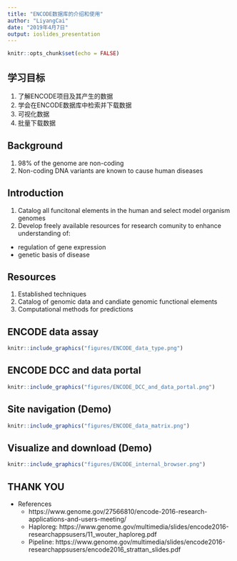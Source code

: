 ```yaml
---
title: "ENCODE数据库的介绍和使用"
author: "LiyangCai"
date: "2019年4月7日"
output: ioslides_presentation
---
```


```r
knitr::opts_chunk$set(echo = FALSE)
```

## 学习目标
1. 了解ENCODE项目及其产生的数据
2. 学会在ENCODE数据库中检索并下载数据
3. 可视化数据
4. 批量下载数据

## Background
1. 98% of the genome are non-coding
2. Non-coding DNA variants are known to cause human diseases

## Introduction
1. Catalog all funcitonal elements in the human and select model organism genomes
2. Develop freely available resources for research comunity to enhance understanding of:
  - regulation of gene expression
  - genetic basis of disease


## Resources
1. Established techniques
2. Catalog of genomic data and candiate genomic functional elements
3. Computational methods for predictions

## ENCODE data assay
```r
knitr::include_graphics("figures/ENCODE_data_type.png")
```


## ENCODE DCC and data portal
```r
knitr::include_graphics("figures/ENCODE_DCC_and_data_portal.png")
```

## Site navigation (Demo)
```r
knitr::include_graphics("figures/ENCODE_data_matrix.png")
```


## Visualize and download (Demo)
```r
knitr::include_graphics("figures/ENCODE_internal_browser.png")
```


## THANK YOU
- References
  - https://www.genome.gov/27566810/encode-2016-research-applications-and-users-meeting/
  - Haploreg: https://www.genome.gov/multimedia/slides/encode2016-researchappsusers/11_wouter_haploreg.pdf
  - Pipeline: https://www.genome.gov/multimedia/slides/encode2016-researchappsusers/encode2016_strattan_slides.pdf